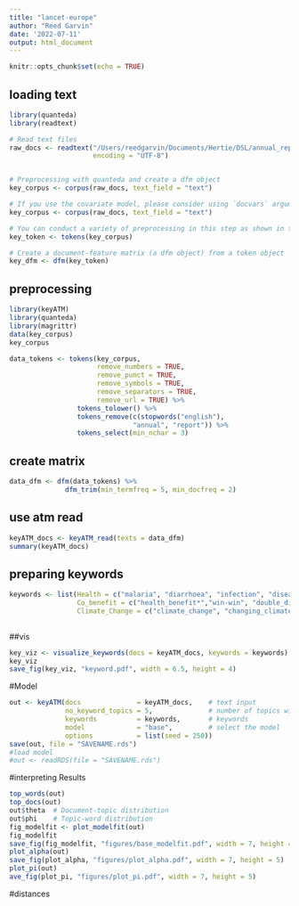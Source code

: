 ```yaml
---
title: "lancet-europe"
author: "Reed Garvin"
date: '2022-07-11'
output: html_document
---
```


```r
knitr::opts_chunk$set(echo = TRUE)
```

## loading text



```r
library(quanteda)
library(readtext)

# Read text files
raw_docs <- readtext("/Users/reedgarvin/Documents/Hertie/DSL/annual_reports_txt/*.txt", 
                     encoding = "UTF-8")


# Preprocessing with quanteda and create a dfm object
key_corpus <- corpus(raw_docs, text_field = "text")

# If you use the covariate model, please consider using `docvars` argument
key_corpus <- corpus(raw_docs, text_field = "text")

# You can conduct a variety of preprocessing in this step as shown in the next section
key_token <- tokens(key_corpus)

# Create a document-feature matrix (a dfm object) from a token object
key_dfm <- dfm(key_token)
```

## preprocessing



```r
library(keyATM)
library(quanteda)
library(magrittr)
data(key_corpus)
key_corpus

data_tokens <- tokens(key_corpus,
                      remove_numbers = TRUE, 
                      remove_punct = TRUE, 
                      remove_symbols = TRUE,
                      remove_separators = TRUE,
                      remove_url = TRUE) %>%
                 tokens_tolower() %>%
                 tokens_remove(c(stopwords("english"), 
                               "annual", "report")) %>%
                 tokens_select(min_nchar = 3)
```
## create matrix
```r

data_dfm <- dfm(data_tokens) %>%
              dfm_trim(min_termfreq = 5, min_docfreq = 2)
```
## use atm read
```r
keyATM_docs <- keyATM_read(texts = data_dfm)
summary(keyATM_docs)
```
## preparing keywords
```r
keywords <- list(Health = c("malaria", "diarrhoea", "infection", "disease", "diseases", "sars", "measles", "pneumonia", "epidemic", "epidemics", "pandemic", "pandemics", "epidemiology", "healthcare", "health", "mortality", "morbidity", "nutrition", "illness", "illnesses", "ncd", "ncds", "air_pollution", "nutrition", "malnutrition", "malnourishment", "mental_disorder", "mental_disorders", "stunting"),
                 Co_benefit = c("health_benefit*","win-win", "double_dividend*", "benefit*","cobenefit*", "co-benefit*", "secondary_benefit*", "ancillary_benefit*", "side_benefit*", "collateral_benefit*", "associated_benefit*", "ancillary_effect*", "ancillary_impact*", "side_effect*",  "co-control", "carbon_benefit*", "reduction_benefit*", "synergy", "side_effect*", "spillover", "trade-off*", "distributional_aspect*", "distributional_effect*", "mortality_impact*", "conflict_impact*", "social stability",  "air_pollution", "air_quality", "health*"),
                 Climate_Change = c("climate_change", "changing_climate", "climate_emergency", "climate_crisis", "climate_decay", "global_warming", "green_house", "temperature", "extreme_weather", "global_environmental_change", "climate_variability", "greenhouse", "greenhouse-gas", "low_carbon", "ghge", "ghges", "renewable_energy", "carbon_emission", "carbon_emissions", "carbon_dioxide", "carbon-dioxide", "co2_emission", "co2_emissions", "climate_pollutant", "climate_pollutants", "decarbonization", "decarbonisation", "carbon_neutral", "carbon-neutral", "carbon_neutrality", "climate_neutrality", "climate_action", "net-zero", "net_zero", "global_heating", "heat", "drought", "flood", "wildfire", "food_insecurity"))
                
```
##vis
```r
key_viz <- visualize_keywords(docs = keyATM_docs, keywords = keywords)
key_viz
save_fig(key_viz, "keyword.pdf", width = 6.5, height = 4)
```
#Model
```r
out <- keyATM(docs              = keyATM_docs,    # text input
              no_keyword_topics = 5,              # number of topics without keywords
              keywords          = keywords,       # keywords
              model             = "base",         # select the model
              options           = list(seed = 250))
save(out, file = "SAVENAME.rds")
#load model
#out <- readRDS(file = "SAVENAME.rds") 
```
#interpreting Results
```r
top_words(out)
top_docs(out)
out$theta  # Document-topic distribution
out$phi    # Topic-word distribution
fig_modelfit <- plot_modelfit(out)
fig_modelfit
save_fig(fig_modelfit, "figures/base_modelfit.pdf", width = 7, height = 5)
plot_alpha(out)
save_fig(plot_alpha, "figures/plot_alpha.pdf", width = 7, height = 5)
plot_pi(out)
ave_fig(plot_pi, "figures/plot_pi.pdf", width = 7, height = 5)
```
#distances
```r
```